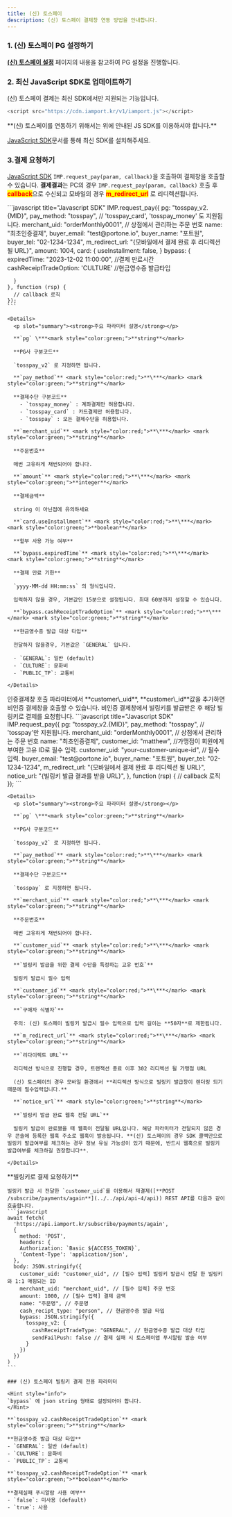 ```yaml
---
title: (신) 토스페이
description: (신) 토스페이 결제창 연동 방법을 안내합니다.
---
```



### 1. (신) 토스페이 PG 설정하기

[**(신) 토스페이 설정**](../../../ready/2-pg/pg/tosspay-v2) 페이지의 내용을 참고하여 PG 설정을 진행합니다.

### 2. 최신 JavaScript SDK로 업데이트하기 <a href="#2." id="2."></a>

(신) 토스페이 결제는 최신 SDK에서만 지원되는 기능입니다.

```javascript title="JS SDK"
<script src="https://cdn.iamport.kr/v1/iamport.js"></script>
```

<Hint style="info">
  **(신) 토스페이를 연동하기 위해서는 위에 안내된 JS SDK를 이용하셔야 합니다.**

[JavaScript SDK](../../../sdk/javascript-sdk/readme)문서를 통해 최신 SDK를 설치해주세요.

</Hint>

### 3.결제 요청하기

[JavaScript SDK](../../../sdk/javascript-sdk/readme) `IMP.request_pay(param, callback)`을 호출하여 결제창을 호출할 수 있습니다.
**결제결과**는 PC의 경우 `IMP.request_pay(param, callback)` 호출 후 <mark style="color:red;">**callback**</mark>으로 수신되고 모바일의 경우 <mark style="color:red;">**m_redirect_url**</mark> 로 리디렉션됩니다.

<Tabs>
  <Tab title="인증 결제창 요청">
    ```javascript title="Javascript SDK"
    IMP.request_pay({
      pg: "tosspay_v2.{MID}",
      pay_method: "tosspay", // 'tosspay_card', 'tosspay_money' 도 지원됩니다.
      merchant_uid: "orderMonthly0001", // 상점에서 관리하는 주문 번호
      name: "최초인증결제",
      buyer_email: "test@portone.io",
      buyer_name: "포트원",
      buyer_tel: "02-1234-1234",
      m_redirect_url: "{모바일에서 결제 완료 후 리디렉션 될 URL}",
      amount: 1004,
      card: {
        useInstallment: false,
      }
      bypass: {
        expiredTime: "2023-12-02 11:00:00", //결제 만료시간
        cashReceiptTradeOption: 'CULTURE' //현금영수증 발급타입
        
      }
    }, function (rsp) {
      // callback 로직
    });
    ```

    <Details>
      <p slot="summary"><strong>주요 파라미터 설명</strong></p>

      **`pg` \***<mark style="color:green;">**string**</mark>

      **PG사 구분코드**

      `tosspay_v2` 로 지정하면 됩니다.

      **`pay_method`** <mark style="color:red;">**\***</mark> <mark style="color:green;">**string**</mark>

      **결제수단 구분코드**
        - `tosspay_money` : 계좌결제만 허용합니다.
        - `tosspay_card` : 카드결제만 허용합니다.
        - `tosspay` : 모든 결제수단을 허용합니다.

      **`merchant_uid`** <mark style="color:red;">**\***</mark> <mark style="color:green;">**string**</mark>

      **주문번호**

      매번 고유하게 채번되어야 합니다.

      **`amount`** <mark style="color:red;">**\***</mark> <mark style="color:green;">**integer**</mark>

      **결제금액**

      string 이 아닌점에 유의하세요

      **`card.useInstallment`** <mark style="color:red;">**\***</mark> <mark style="color:green;">**boolean**</mark>

      **할부 사용 가능 여부**

      **`bypass.expiredTime`** <mark style="color:red;">**\***</mark> <mark style="color:green;">**string**</mark>

      **결제 만료 기한**

      `yyyy-MM-dd HH:mm:ss` 의 형식입니다.

      입력하지 않을 경우, 기본값인 15분으로 설정됩니다. 최대 60분까지 설정할 수 있습니다.

      **`bypass.cashReceiptTradeOption`** <mark style="color:red;">**\***</mark> <mark style="color:green;">**string**</mark>

      **현금영수증 발급 대상 타입**

      전달하지 않을경우, 기본값은 `GENERAL` 입니다.

      - `GENERAL`: 일반 (default)
      - `CULTURE`: 문화비
      - `PUBLIC_TP`: 교통비

    </Details>

  </Tab>

  <Tab title="비인증 결제창 요청">
    인증결제창 호출 파라미터에서 **customer\_uid**, **customer\_id**값을 추가하면 비인증 결제창을 호출할 수 있습니다.
    비인증 결제창에서 빌링키를 발급받은 후 해당 빌링키로 결제를 요청합니다.
    ```javascript title="Javascript SDK"
    IMP.request_pay({
      pg: "tosspay_v2.{MID}",
      pay_method: "tosspay", // 'tosspay'만 지원됩니다.
      merchant_uid: "orderMonthly0001", // 상점에서 관리하는 주문 번호
      name: "최초인증결제",
      customer_id: "matthew", //가맹점이 회원에게 부여한 고유 ID로 필수 입력.
      customer_uid: "your-customer-unique-id", // 필수 입력.
      buyer_email: "test@portone.io",
      buyer_name: "포트원",
      buyer_tel: "02-1234-1234",
      m_redirect_url: "{모바일에서 결제 완료 후 리디렉션 될 URL}",
      notice_url: "{빌링키 발급 결과를 받을 URL}",
    }, function (rsp) {
      // callback 로직
    });
    ```

    <Details>
      <p slot="summary"><strong>주요 파라미터 설명</strong></p>

      **`pg` \***<mark style="color:green;">**string**</mark>

      **PG사 구분코드**

      `tosspay_v2` 로 지정하면 됩니다.

      **`pay_method`** <mark style="color:red;">**\***</mark> <mark style="color:green;">**string**</mark>

      **결제수단 구분코드**

      `tosspay` 로 지정하면 됩니다.

      **`merchant_uid`** <mark style="color:red;">**\***</mark> <mark style="color:green;">**string**</mark>

      **주문번호**

      매번 고유하게 채번되어야 합니다.

      **`customer_uid`** <mark style="color:red;">**\***</mark> <mark style="color:green;">**string**</mark>

      **`빌링키 발급을 위한 결제 수단을 특정하는 고유 번호`**

      빌링키 발급시 필수 입력

      **`customer_id`** <mark style="color:red;">**\***</mark> <mark style="color:green;">**string**</mark>

      **`구매자 식별자`**

      주의: (신) 토스페이 빌링키 발급시 필수 입력으로 입력 길이는 **50자**로 제한됩니다.

      **`m_redirect_url`** <mark style="color:red;">**\***</mark> <mark style="color:green;">**string**</mark>

      **`리다이렉트 URL`**

      리디렉션 방식으로 진행할 경우, 트랜잭션 종료 이후 302 리디렉션 될 가맹점 URL

      (신) 토스페이의 경우 모바일 환경에서 **리디렉션 방식으로 빌링키 발급창이 렌더링 되기 때문에 필수입력입니다.**

      **`notice_url`** <mark style="color:green;">**string**</mark>

      **`빌링키 발급 완료 웹훅 전달 URL`**

      빌링키 발급이 완료됐을 때 웹훅이 전달될 URL입니다. 해당 파라미터가 전달되지 않은 경우 콘솔에 등록한 웹훅 주소로 웹훅이 발송됩니다. **(신) 토스페이의 경우 SDK 콜백만으로 빌링키 발급여부를 체크하는 경우 정보 유실 가능성이 있기 때문에, 반드시 웹훅으로 빌링키 발급여부를 체크하길 권장합니다**.

    </Details>

  </Tab>

  <Tab title="비인증 결제 API">
    **빌링키로 결제 요청하기**

    빌링키 발급 시 전달한 `customer_uid`를 이용해서 재결제([**POST /subscribe/payments/again**](../../api/api-4/api)) REST API를 다음과 같이 호출합니다.
    ```javascript
    await fetch(
      'https://api.iamport.kr/subscribe/payments/again',
      {
        method: 'POST',
        headers: {
        Authorization: `Basic ${ACCESS_TOKEN}`,
        'Content-Type': 'application/json',
      },
      body: JSON.stringify({
        customer_uid: "customer_uid", // [필수 입력] 빌링키 발급시 전달 한 빌링키와 1:1 매핑되는 ID
        merchant_uid: "merchant_uid", // [필수 입력] 주문 번호
        amount: 1000, // [필수 입력] 결제 금액
        name: "주문명", // 주문명
        cash_recipt_type: "person", // 현금영수증 발급 타입
        bypass: JSON.stringify({
          tosspay_v2: {
            cashReceiptTradeType: "GENERAL", // 현금영수증 발급 대상 타입
            sendFailPush: false // 결제 실패 시 토스페이앱 푸시알람 발송 여부
          }
        })
      })
    )
    ```

    ### (신) 토스페이 빌링키 결제 전용 파라미터

    <Hint style="info">
    `bypass` 에 json string 형태로 설정되어야 합니다.
    </Hint>

    **`tosspay_v2.cashReceiptTradeOption`** <mark style="color:green;">**string**</mark>

    **현금영수증 발급 대상 타입**
    - `GENERAL`: 일반 (default)
    - `CULTURE`: 문화비
    - `PUBLIC_TP`: 교통비

    **`tosspay_v2.cashReceiptTradeOption`** <mark style="color:green;">**boolean**</mark>

    **결제실패 푸시알람 사용 여부**
    - `false`: 미사용 (default)
    - `true`: 사용

  </Tab>
</Tabs>
